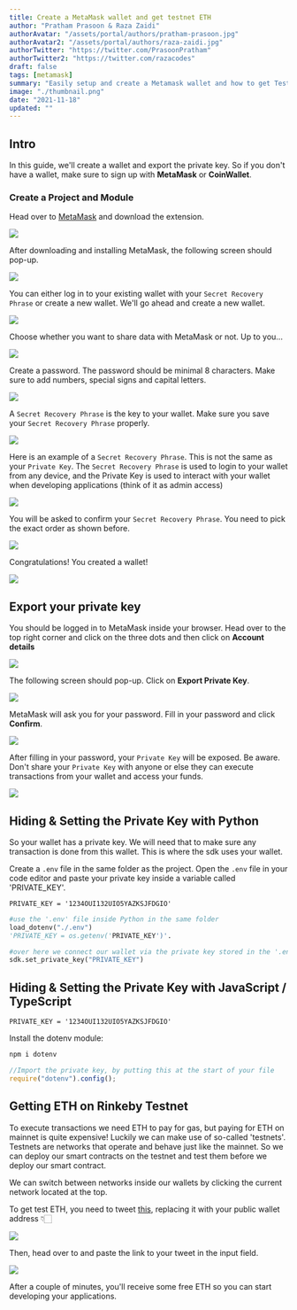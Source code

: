 ```yaml
---
title: Create a MetaMask wallet and get testnet ETH
author: "Pratham Prasoon & Raza Zaidi"
authorAvatar: "/assets/portal/authors/pratham-prasoon.jpg"
authorAvatar2: "/assets/portal/authors/raza-zaidi.jpg"
authorTwitter: "https://twitter.com/PrasoonPratham"
authorTwitter2: "https://twitter.com/razacodes"
draft: false
tags: [metamask]
summary: "Easily setup and create a Metamask wallet and how to get Testnet ETH on Rinkeby"
image: "./thumbnail.png"
date: "2021-11-18"
updated: ""
---
```


## Intro

In this guide, we'll create a wallet and export the private key. So if you don't have a wallet, make sure to sign up with **MetaMask** or **CoinWallet**.

### Create a Project and Module

Head over to [MetaMask](https://metamask.io/download.html) and download the extension.

![](./Untitled.png)

After downloading and installing MetaMask, the following screen should pop-up.

![](./untitled-1.png)

You can either log in to your existing wallet with your `Secret Recovery Phrase` or create a new wallet. We'll go ahead and create a new wallet.

![](./untitled-2.png)

Choose whether you want to share data with MetaMask or not. Up to you...

![](./untitled-3.png)

Create a password. The password should be minimal 8 characters. Make sure to add numbers, special signs and capital letters.

![](./untitled-4.png)

A `Secret Recovery Phrase` is the key to your wallet. Make sure you save your `Secret Recovery Phrase` properly.

![](./untitled-5.png)

Here is an example of a `Secret Recovery Phrase`. This is not the same as your `Private Key`. The `Secret Recovery Phrase` is used to login to your wallet from any device, and the Private Key is used to interact with your wallet when developing applications (think of it as admin access)

![](./untitled-6.png)

You will be asked to confirm your `Secret Recovery Phrase`. You need to pick the exact order as shown before.

![](./untitled-7.png)

Congratulations! You created a wallet!

![](./untitled-8.png)

## Export your private key

You should be logged in to MetaMask inside your browser. Head over to the top right corner and click on the three dots and then click on **Account details**

![](./untitled-9.png)

The following screen should pop-up. Click on **Export Private Key**.

![](./untitled-10.png)

MetaMask will ask you for your password. Fill in your password and click **Confirm**.

![](./untitled-11.png)

After filling in your password, your `Private Key` will be exposed. Be aware. Don't share your `Private Key` with anyone or else they can execute transactions from your wallet and access your funds.

![](./untitled-12.png)

## Hiding & Setting the Private Key with Python

So your wallet has a private key. We will need that to make sure any transaction is done from this wallet. This is where the sdk uses your wallet.

Create a `.env` file in the same folder as the project. Open the `.env` file in your code editor and paste your private key inside a variable called 'PRIVATE_KEY'.

```python:.env
PRIVATE_KEY = '1234OUI132UIO5YAZKSJFDGIO'
```

```python
#use the '.env' file inside Python in the same folder
load_dotenv("./.env")
'PRIVATE_KEY = os.getenv('PRIVATE_KEY')'.

#over here we connect our wallet via the private key stored in the '.env' file
sdk.set_private_key("PRIVATE_KEY")
```

## Hiding & Setting the Private Key with JavaScript / TypeScript

```python:.env
PRIVATE_KEY = '1234OUI132UIO5YAZKSJFDGIO'
```

Install the dotenv module:

```bash
npm i dotenv
```

```jsx
//Import the private key, by putting this at the start of your file
require("dotenv").config();
```

## Getting ETH on Rinkeby Testnet

To execute transactions we need ETH to pay for gas, but paying for ETH on mainnet is quite expensive! Luckily we can make use of so-called 'testnets'. Testnets are networks that operate and behave just like the mainnet. So we can deploy our smart contracts on the testnet and test them before we deploy our smart contract.

We can switch between networks inside our wallets by clicking the current network located at the top.

To get test ETH, you need to tweet [this](https://twitter.com/intent/tweet?text=Requesting%20faucet%20funds%20into%200x0000000000000000000000000000000000000000%20on%20the%20%23Rinkeby%20%23Ethereum%20test%20network.), replacing it with your public wallet address 👇🏻

![](./untitled-13.png)

Then, head over to [](https://faucet.rinkeby.io/) and paste the link to your tweet in the input field.

![](./untitled-14.png)

After a couple of minutes, you'll receive some free ETH so you can start developing your applications.
